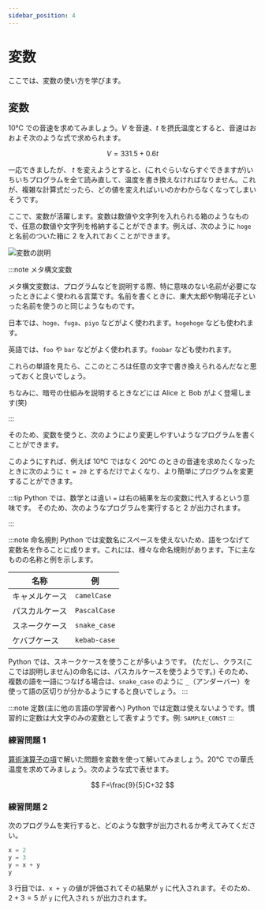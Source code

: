 ```yaml
---
sidebar_position: 4
---
```



# 変数

ここでは、変数の使い方を学びます。

## 変数

10℃ での音速を求めてみましょう。$V$ を音速、$t$ を摂氏温度とすると、音速はおおよそ次のような式で求められます。

$$
V=331.5+0.6t
$$

<ViewSource path="/variables/sound_velocity.ipynb" />

一応できましたが、 $t$ を変えようとすると、(これぐらいならすぐできますが)いちいちプログラムを全て読み直して、温度を書き換えなければなりません。これが、複雑な計算式だったら、どの値を変えればいいのかわからなくなってしまいそうです。

ここで、変数が活躍します。変数は数値や文字列を入れられる箱のようなもので、任意の数値や文字列を格納することができます。例えば、次のように `hoge` と名前のついた箱に $2$ を入れておくことができます。

![変数の説明](variable.drawio.svg)

:::note メタ構文変数

メタ構文変数は、プログラムなどを説明する際、特に意味のない名前が必要になったときによく使われる言葉です。名前を書くときに、東大太郎や駒場花子といった名前を使うのと同じようなものです。

日本では、`hoge`、`fuga`、`piyo` などがよく使われます。`hogehoge` なども使われます。

英語では、`foo` や `bar` などがよく使われます。`foobar` なども使われます。

これらの単語を見たら、ここのところは任意の文字で書き換えられるんだなと思っておくと良いでしょう。

ちなみに、暗号の仕組みを説明するときなどには Alice と Bob がよく登場します(笑)

:::

そのため、変数を使うと、次のようにより変更しやすいようなプログラムを書くことができます。

<ViewSource path="/variables/sound_velocity_revised.ipynb" />

このようにすれば、例えば 10℃ ではなく 20℃ のときの音速を求めたくなったときに次のように `t = 20` とするだけでよくなり、より簡単にプログラムを変更することができます。

<ViewSource path="/variables/sound_velocity_revised_20degree.ipynb" />

:::tip
Python では、数学とは違い `=` は右の結果を左の変数に代入するという意味です。
そのため、次のようなプログラムを実行すると 2 が出力されます。

<ViewSource path="/variables/substitution.ipynb" />
:::

:::note 命名規則
Python では変数名にスペースを使えないため、語をつなげて変数名を作ることに成ります。これには、様々な命名規則があります。下に主なものの名称と例を示します。

| 名称           | 例           |
| -------------- | ------------ |
| キャメルケース | `camelCase`  |
| パスカルケース | `PascalCase` |
| スネークケース | `snake_case` |
| ケバブケース   | `kebab-case` |

Python では、スネークケースを使うことが多いようです。
(ただし、クラス(ここでは説明しません)の命名には、パスカルケースを使うようです。)
そのため、複数の語を一語につなげる場合は、`snake_case` のように `_`（アンダーバー）を使って語の区切りが分かるようにすると良いでしょう。
:::

:::note 定数(主に他の言語の学習者へ)
Python では定数は使えないようです。慣習的に定数は大文字のみの変数として表すようです。例: `SAMPLE_CONST`
:::

### 練習問題 1

[算術演算子の項](/docs/01python/03expressions/#問題)で解いた問題を変数を使って解いてみましょう。20℃ での華氏温度を求めてみましょう。次のような式で表せます。

$$
F=\frac{9}{5}C+32
$$

<Answer>
  <ViewSource path="/variables/to_fahrenheit.ipynb" />
</Answer>

### 練習問題 2

次のプログラムを実行すると、どのような数字が出力されるか考えてみてください。

```python
x = 2
y = 3
y = x + y
y
```

<Answer>

3 行目では、`x + y` の値が評価されてその結果が `y` に代入されます。そのため、$2+3=5$ が `y` に代入され `5` が出力されます。

  <ViewSource path="/variables/substitution_practice.ipynb"/>
</Answer>
